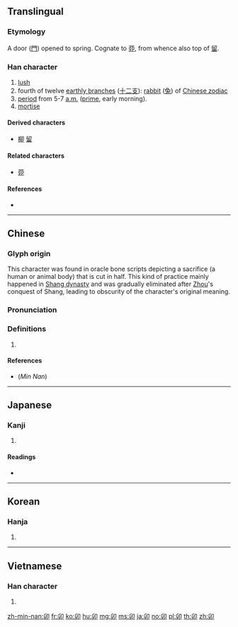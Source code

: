 {{character info/new}}
{{also|卵|卬|戼}}
==Translingual==

===Etymology===
A door ([[門]]) opened to spring. Cognate to [[丣]], from whence also top of [[留]].

===Han character===
{{Han char|rn=26|rad=卩|as=03|sn=5|four=77720|canj=HHSL|ids=⿰𠂎卩}}

# [[lush]]
# fourth of twelve [[earthly branch]]es ([[十二支]]): [[rabbit]] ([[兔]]) of [[W:Chinese zodiac|Chinese zodiac]]
# [[period]] from 5-7 [[a.m.]] ([[prime]], early morning).
# [[mortise]]

====Derived characters====
* [[柳]] [[留]]

====Related characters====
* [[丣]]

====References====
* {{Han ref|kx=0159.050|dkj=02847|dj=0363.150|hdz=10311.050|uh=536F|ud=21359|bh=A566|bd=42342}}

----

==Chinese==
{{zh-forms}}

===Glyph origin===
{{Han etym}}

This character was found in oracle bone scripts depicting a sacrifice (a human or animal body) that is cut in half. This kind of practice mainly happened in [[w:Shang dynasty|Shang dynasty]] and was gradually eliminated after [[w:Zhou dynasty|Zhou]]'s conquest of Shang, leading to obscurity of the character's original meaning.

===Pronunciation===
{{zh-pron
|m=mǎo
|c=maau5
|h=
|mn=báu/mauh
|w=
|mc=y
|oc=y
|ma=|ma2=
|cat=n
}}

===Definitions===
{{zh-hanzi}}

# {{rfdef|zh}}

====References====
* (''Min Nan'') {{thcwd|1403}}

----

==Japanese==

===Kanji===
{{ja-kanji|grade=|rs=卩03}}

# {{defn|lang=ja|sort=卩03}}

====Readings====
* {{ja-readings|on=[[ぼう]] (''bō'')|kun=[[う]] (''u'')}}

----

==Korean==

===Hanja===
{{ko-hanja|hangeul=묘|rv=myo|mr=myo}}

# {{defn|lang=ko|sort=卩03}}

----

==Vietnamese==

===Han character===
{{vi-hantu|[[mão]], [[mẫu]], [[méo]], [[Mẹo]], [[mẻo]]|rs=卩03}}

# {{defn|lang=vi|sort=卩03}}

[[zh-min-nan:卯]]
[[fr:卯]]
[[ko:卯]]
[[hu:卯]]
[[mg:卯]]
[[ms:卯]]
[[ja:卯]]
[[no:卯]]
[[pl:卯]]
[[th:卯]]
[[zh:卯]]